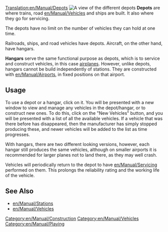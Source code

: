 [[Translation:en/Manual/Depots]]
[[File:en/Manual/Depots.png|thumb|right|A view of the different depots]]
'''Depots''' are where trains, road [[en/Manual/Vehicles]] and ships are built. It also where they go for servicing.

The depots have no limit on the number of vehicles they can hold at one time.

Railroads, ships, and road vehicles have depots. Aircraft, on the other hand, have hangars.

'''Hangars''' serve the same functional purpose as depots, which is to service and construct vehicles, in this case [[en/Manual/Aircraft|airplanes]]. However, unlike depots, hangars cannot be build independently of stations. They are constructed with [[en/Manual/Airports]], in fixed positions on that airport.

==Usage==
To use a depot or a hangar, click on it. You will be presented with a new window to view and manage any vehicles in the depot/hangar, or to construct new ones. To do this, click on the "New Vehicles" button, and you will be presented with a list of all the available vehicles. If a vehicle that was there before has disappeared, then the manufacturer has simply stopped producing these, and newer vehicles will be added to the list as time progresses.

With hangars, there are two different looking versions, however, each hangar still produces the same vehicles, although on smaller airports it is recommended for larger planes not to land there, as they may well crash.

Vehicles will periodically return to the depot to have [[en/Manual/Servicing]] performed on them. This prolongs the reliability rating and the working life of the vehicle.

==See Also==
*[[en/Manual/Stations]]
*[[en/Manual/Vehicles]]

[[Category:en/Manual/Construction]]
[[Category:en/Manual/Vehicles]]
[[Category:en/Manual/Playing]]